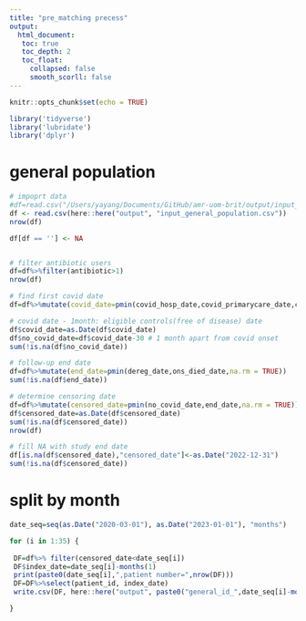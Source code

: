 ```yaml
---
title: "pre_matching precess"
output: 
  html_document:
   toc: true
   toc_depth: 2
   toc_float:
     collapsed: false
     smooth_scorll: false
---
```


```r
knitr::opts_chunk$set(echo = TRUE)
```


```r
library('tidyverse')
library('lubridate')
library('dplyr')
```

# general population
```r
# impoprt data
#df=read.csv("/Users/yayang/Documents/GitHub/amr-uom-brit/output/input_general_population.csv")
df <- read.csv(here::here("output", "input_general_population.csv"))
nrow(df)

df[df == ''] <- NA


# filter antibiotic users
df=df%>%filter(antibiotic>1)
nrow(df)

# find first covid date
df=df%>%mutate(covid_date=pmin(covid_hosp_date,covid_primarycare_date,covid_SGSS_date,covid_died_date_cpns,covid_died_date_ons,na.rm = TRUE))

# covid date - 1month: eligible controls(free of disease) date
df$covid_date=as.Date(df$covid_date)
df$no_covid_date=df$covid_date-30 # 1 month apart from covid onset
sum(!is.na(df$no_covid_date))

# follow-up end date 
df=df%>%mutate(end_date=pmin(dereg_date,ons_died_date,na.rm = TRUE))
sum(!is.na(df$end_date))

# determine censoring date
df=df%>%mutate(censored_date=pmin(no_covid_date,end_date,na.rm = TRUE))
df$censored_date=as.Date(df$censored_date)
sum(!is.na(df$censored_date))
nrow(df)

# fill NA with study end date
df[is.na(df$censored_date),"censored_date"]<-as.Date("2022-12-31")
sum(!is.na(df$censored_date))


```

# split by month
```r
date_seq=seq(as.Date("2020-03-01"), as.Date("2023-01-01"), "months")

for (i in 1:35) {
  
 DF=df%>% filter(censored_date<date_seq[i])
 DF$index_date=date_seq[i]-months(1)
 print(paste0(date_seq[i],",patient number=",nrow(DF)))
 DF=DF%>%select(patient_id, index_date)
 write.csv(DF, here::here("output", paste0("general_id_",date_seq[i]-months(1),".csv")))

}


```
